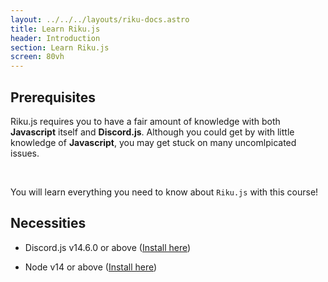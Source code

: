 ```yaml
---
layout: ../../../layouts/riku-docs.astro
title: Learn Riku.js
header: Introduction
section: Learn Riku.js
screen: 80vh
---
```



## Prerequisites

Riku.js requires you to have a fair amount of knowledge with both **Javascript** itself and **Discord.js**.
Although you could get by with little knowledge of **Javascript**, you may get stuck on many uncomlpicated issues.

<br />

You will learn everything you need to know about `Riku.js` with this course!

## Necessities

- Discord.js v14.6.0 or above (<a href="https://www.npmjs.com/package/discord.js" class="link">Install here</a>)

- Node v14 or above (<a href="https://nodejs.org" class="link">Install here</a>)

<Next
  next="What is Riku.js?"
  overwrite="/what-is-rikujs"
  style="position:absolute;bottom:0;"
/>
